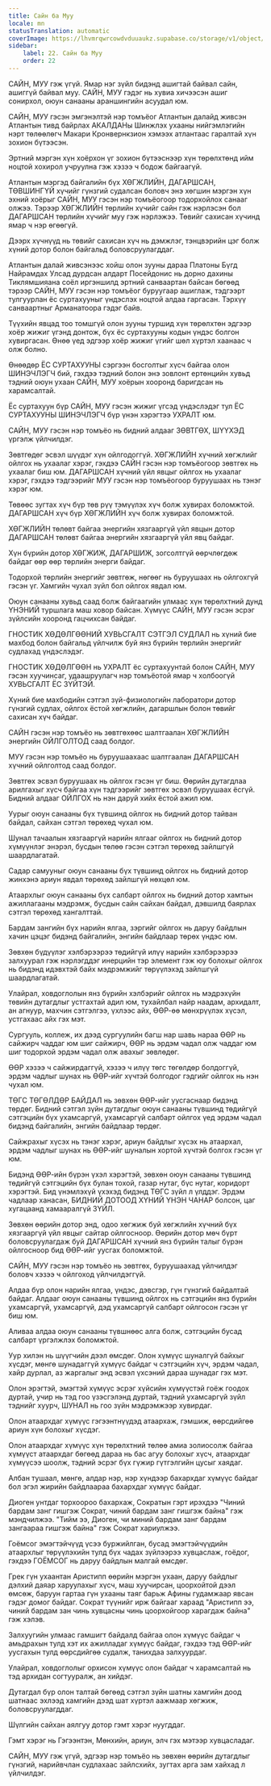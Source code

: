 ```yaml
---
title: Сайн ба Муу
locale: mn
statusTranslation: automatic
coverImage: https://lhvmrqwrcowdvduuaukz.supabase.co/storage/v1/object/public/strapi-uploads/small_cover-educacion-fundamental.webp-2d51a7828a2b1309555be27f7e2a61a0.webp
sidebar:
    label: 22. Сайн ба Муу
    order: 22
---
```

САЙН, МУУ гэж үгүй. Ямар нэг зүйл бидэнд ашигтай байвал сайн, ашиггүй байвал муу. САЙН, МУУ гэдэг нь хувиа хичээсэн ашиг сонирхол, оюун санааны араншингийн асуудал юм.

САЙН, МУУ гэсэн эмгэнэлтэй нэр томъёог Атлантын далайд живсэн Атлантын тивд байрлах АКАЛДАНы Шинжлэх ухааны нийгэмлэгийн нэрт төлөөлөгч Макари Кронвернкзион хэмээх атлантаас гаралтай хүн зохион бүтээсэн.

Эртний мэргэн хүн хоёрхон үг зохион бүтээснээр хүн төрөлхтөнд ийм ноцтой хохирол учруулна гэж хэзээ ч бодож байгаагүй.

Атлантын мэргэд байгалийн бүх ХӨГЖЛИЙН, ДАГАРШСАН, ТӨВШИНГҮЙ хүчийг гүнзгий судалсан боловч энэ хөгшин мэргэн хүн эхний хоёрыг САЙН, МУУ гэсэн нэр томъёогоор тодорхойлох санааг олжээ. Тэрээр ХӨГЖЛИЙН төрлийн хүчийг сайн гэж нэрлэсэн бол ДАГАРШСАН төрлийн хүчийг муу гэж нэрлэжээ. Төвийг сахисан хүчинд ямар ч нэр өгөөгүй.

Дээрх хүчнүүд нь төвийг сахисан хүч нь дэмжлэг, тэнцвэрийн цэг болж хүний дотор болон байгальд боловсруулагддаг.

Атлантын далай живсэнээс хойш олон зууны дараа Платоны Бүгд Найрамдах Улсад дурдсан алдарт Посейдонис нь дорно дахины Тиклямшияана соёл иргэншилд эртний санваартан байсан бөгөөд тэрээр САЙН, МУУ гэсэн нэр томъёог буруугаар ашиглаж, тэдгээрт тулгуурлан ёс суртахууныг үндэслэх ноцтой алдаа гаргасан. Тэрхүү санваартныг Арманатоора гэдэг байв.

Түүхийн явцад тоо томшгүй олон зууны туршид хүн төрөлхтөн эдгээр хоёр жижиг үгэнд донтож, бүх ёс суртахууны кодын үндэс болгон хувиргасан. Өнөө үед эдгээр хоёр жижиг үгийг шөл хүртэл хаанаас ч олж болно.

Өнөөдөр ЁС СУРТАХУУНЫ сэргээн босголтыг хүсч байгаа олон ШИНЭЧЛЭГЧ бий, гэхдээ тэдний болон энэ зовлонт ертөнцийн хувьд тэдний оюун ухаан САЙН, МУУ хоёрын хооронд баригдсан нь харамсалтай.

Ёс суртахуун бүр САЙН, МУУ гэсэн жижиг үгсэд үндэслэдэг тул ЁС СУРТАХУУНЫ ШИНЭЧЛЭГЧ бүр үнэн хэрэгтээ УХРАЛТ юм.

САЙН, МУУ гэсэн нэр томъёо нь бидний алдааг ЗӨВТГӨХ, ШҮҮХЭД үргэлж үйлчилдэг.

Зөвтгөдөг эсвэл шүүдэг хүн ойлгодоггүй. ХӨГЖЛИЙН хүчний хөгжлийг ойлгох нь ухаалаг хэрэг, гэхдээ САЙН гэсэн нэр томъёогоор зөвтгөх нь ухаалаг биш юм. ДАГАРШСАН хүчний үйл явцыг ойлгох нь ухаалаг хэрэг, гэхдээ тэдгээрийг МУУ гэсэн нэр томъёогоор буруушаах нь тэнэг хэрэг юм.

Төвөөс зугтах хүч бүр төв рүү тэмүүлэх хүч болж хувирах боломжтой. ДАГАРШСАН хүч бүр ХӨГЖЛИЙН хүч болж хувирах боломжтой.

ХӨГЖЛИЙН төлөвт байгаа энергийн хязгааргүй үйл явцын дотор ДАГАРШСАН төлөвт байгаа энергийн хязгааргүй үйл явц байдаг.

Хүн бүрийн дотор ХӨГЖИЖ, ДАГАРШИЖ, зогсолтгүй өөрчлөгдөж байдаг өөр өөр төрлийн энерги байдаг.

Тодорхой төрлийн энергийг зөвтгөж, нөгөөг нь буруушаах нь ойлгохгүй гэсэн үг. Хамгийн чухал зүйл бол ойлгох явдал юм.

Оюун санааны хувьд саад болж байгаагийн улмаас хүн төрөлхтний дунд ҮНЭНИЙ туршлага маш ховор байсан. Хүмүүс САЙН, МУУ гэсэн эсрэг зүйлсийн хооронд гацчихсан байдаг.

ГНОСТИК ХӨДӨЛГӨӨНИЙ ХУВЬСГАЛТ СЭТГЭЛ СУДЛАЛ нь хүний бие махбод болон байгальд үйлчилж буй янз бүрийн төрлийн энергийг судлахад үндэслэдэг.

ГНОСТИК ХӨДӨЛГӨӨН нь УХРАЛТ ёс суртахуунтай болон САЙН, МУУ гэсэн хуучинсаг, удаашруулагч нэр томъёотой ямар ч холбоогүй ХУВЬСГАЛТ ЁС ЗҮЙТЭЙ.

Хүний бие махбодийн сэтгэл зүй-физиологийн лаборатори дотор гүнзгий судлах, ойлгох ёстой хөгжлийн, дагаршлын болон төвийг сахисан хүч байдаг.

САЙН гэсэн нэр томъёо нь зөвтгөхөөс шалтгаалан ХӨГЖЛИЙН энергийн ОЙЛГОЛТОД саад болдог.

МУУ гэсэн нэр томъёо нь буруушаахаас шалтгаалан ДАГАРШСАН хүчний ойлголтод саад болдог.

Зөвтгөх эсвэл буруушаах нь ойлгох гэсэн үг биш. Өөрийн дутагдлаа арилгахыг хүсч байгаа хүн тэдгээрийг зөвтгөх эсвэл буруушаах ёсгүй. Бидний алдааг ОЙЛГОХ нь нэн даруй хийх ёстой ажил юм.

Уурыг оюун санааны бүх түвшинд ойлгох нь бидний дотор тайван байдал, сайхан сэтгэл төрөхөд чухал юм.

Шунал тачаалын хязгааргүй нарийн ялгааг ойлгох нь бидний дотор хүмүүнлэг энэрэл, бусдын төлөө гэсэн сэтгэл төрөхөд зайлшгүй шаардлагатай.

Садар самууныг оюун санааны бүх түвшинд ойлгох нь бидний дотор жинхэнэ ариун явдал төрөхөд зайлшгүй нөхцөл юм.

Атаархлыг оюун санааны бүх салбарт ойлгох нь бидний дотор хамтын ажиллагааны мэдрэмж, бусдын сайн сайхан байдал, дэвшилд баярлах сэтгэл төрөхөд хангалттай.

Бардам зангийн бүх нарийн ялгаа, зэргийг ойлгох нь даруу байдлын хачин цэцэг бидэнд байгалийн, энгийн байдлаар төрөх үндэс юм.

Зөвхөн бүдүүлэг хэлбэрээрээ төдийгүй илүү нарийн хэлбэрээрээ залхуурал гэж нэрлэгддэг инерцийн тэр элемент гэж юу болохыг ойлгох нь бидэнд идэвхтэй байх мэдрэмжийг төрүүлэхэд зайлшгүй шаардлагатай.

Улайрал, ховдоглолын янз бүрийн хэлбэрийг ойлгох нь мэдрэхүйн төвийн дутагдлыг устгахтай адил юм, тухайлбал найр наадам, архидалт, ан агнуур, махчин сэтгэлгээ, үхлээс айх, ӨӨР-өө мөнхрүүлэх хүсэл, устгахаас айх гэх мэт.

Сургууль, коллеж, их дээд сургуулийн багш нар шавь нараа ӨӨР нь сайжирч чаддаг юм шиг сайжирч, ӨӨР нь эрдэм чадал олж чаддаг юм шиг тодорхой эрдэм чадал олж авахыг зөвлөдөг.

ӨӨР хэзээ ч сайжирдаггүй, хэзээ ч илүү төгс төгөлдөр болдоггүй, эрдэм чадлыг шунах нь ӨӨР-ийг хүчтэй болгодог гэдгийг ойлгох нь нэн чухал юм.

ТӨГС ТӨГӨЛДӨР БАЙДАЛ нь зөвхөн ӨӨР-ийг уусгаснаар бидэнд төрдөг. Бидний сэтгэл зүйн дутагдлыг оюун санааны түвшинд төдийгүй сэтгэцийн бүх ухамсаргүй, ухамсаргүй салбарт ойлгох үед эрдэм чадал бидэнд байгалийн, энгийн байдлаар төрдөг.

Сайжрахыг хүсэх нь тэнэг хэрэг, ариун байдлыг хүсэх нь атаархал, эрдэм чадлыг шунах нь ӨӨР-ийг шуналын хортой хүчтэй болгох гэсэн үг юм.

Бидэнд ӨӨР-ийн бүрэн үхэл хэрэгтэй, зөвхөн оюун санааны түвшинд төдийгүй сэтгэцийн бүх булан тохой, газар нутаг, бүс нутаг, коридорт хэрэгтэй. Бид үнэмлэхүй үхэхэд бидэнд ТӨГС зүйл л үлддэг. Эрдэм чадлаар ханасан, БИДНИЙ ДОТООД ХҮНИЙ ҮНЭН ЧАНАР болсон, цаг хугацаанд хамааралгүй ЗҮЙЛ.

Зөвхөн өөрийн дотор энд, одоо хөгжиж буй хөгжлийн хүчний бүх хязгааргүй үйл явцыг сайтар ойлгосноор. Өөрийн дотор мөч бүрт боловсруулагдаж буй ДАГАРШСАН хүчний янз бүрийн талыг бүрэн ойлгосноор бид ӨӨР-ийг уусгах боломжтой.

САЙН, МУУ гэсэн нэр томъёо нь зөвтгөх, буруушаахад үйлчилдэг боловч хэзээ ч ойлгоход үйлчилдэггүй.

Алдаа бүр олон нарийн ялгаа, үндэс, дэвсгэр, гүн гүнзгий байдалтай байдаг. Алдааг оюун санааны түвшинд ойлгох нь сэтгэцийн янз бүрийн ухамсаргүй, ухамсаргүй, дэд ухамсаргүй салбарт ойлгосон гэсэн үг биш юм.

Аливаа алдаа оюун санааны түвшнөөс алга болж, сэтгэцийн бусад салбарт үргэлжлэх боломжтой.

Уур хилэн нь шүүгчийн дээл өмсдөг. Олон хүмүүс шуналгүй байхыг хүсдэг, мөнгө шунадаггүй хүмүүс байдаг ч сэтгэцийн хүч, эрдэм чадал, хайр дурлал, аз жаргалыг энд эсвэл үхсэний дараа шунадаг гэх мэт.

Олон эрэгтэй, эмэгтэй хүмүүс эсрэг хүйсийн хүмүүстэй гоёж гоодох дуртай, учир нь тэд гоо үзэсгэлэнд дуртай, тэдний ухамсаргүй зүйл тэднийг хуурч, ШУНАЛ нь гоо зүйн мэдрэмжээр хувирдаг.

Олон атаархдаг хүмүүс гэгээнтнүүдэд атаархаж, гэмшиж, өөрсдийгөө ариун хүн болохыг хүсдэг.

Олон атаархдаг хүмүүс хүн төрөлхтний төлөө амиа золиосолж байгаа хүмүүст атаархдаг бөгөөд дараа нь бас агуу болохыг хүсч, атаархдаг хүмүүсээ шоолж, тэдний эсрэг бүх гүжир гүтгэлгийн цусыг хаядаг.

Албан тушаал, мөнгө, алдар нэр, нэр хүндээр бахархдаг хүмүүс байдаг бол эгэл жирийн байдлаараа бахархдаг хүмүүс байдаг.

Диоген унтдаг торхоороо бахархаж, Сократын гэрт ирэхдээ "Чиний бардам занг гишгэж Сократ, чиний бардам занг гишгэж байна" гэж мэндчилжээ. "Тийм ээ, Диоген, чи миний бардам занг бардам зангаараа гишгэж байна" гэж Сократ хариулжээ.

Гоёмсог эмэгтэйчүүд үсээ буржийлган, бусад эмэгтэйчүүдийн атаархлыг төрүүлэхийн тулд бүх чадах зүйлээрээ хувцаслаж, гоёдог, гэхдээ ГОЁМСОГ нь даруу байдлын малгай өмсдөг.

Грек гүн ухаантан Аристипп өөрийн мэргэн ухаан, даруу байдлыг дэлхий даяар харуулахыг хүсч, маш хуучирсан, цоорхойтой дээл өмсөж, баруун гартаа гүн ухааны таяг барьж Афины гудамжаар явсан гэдэг домог байдаг. Сократ түүнийг ирж байгааг хараад "Аристипп ээ, чиний бардам зан чинь хувцасны чинь цоорхойгоор харагдаж байна" гэж хэлэв.

Залхуугийн улмаас гамшигт байдалд байгаа олон хүмүүс байдаг ч амьдрахын тулд хэт их ажилладаг хүмүүс байдаг, гэхдээ тэд ӨӨР-ийг уусгахын тулд өөрсдийгөө судалж, танихдаа залхуурдаг.

Улайрал, ховдоглолыг орхисон хүмүүс олон байдаг ч харамсалтай нь тэд архидан согтууралж, ан хийдэг.

Дутагдал бүр олон талтай бөгөөд сэтгэл зүйн шатны хамгийн доод шатнаас эхлээд хамгийн дээд шат хүртэл аажмаар хөгжиж, боловсруулагддаг.

Шүлгийн сайхан аялгуу дотор гэмт хэрэг нуугддаг.

Гэмт хэрэг нь Гэгээнтэн, Мөнхийн, ариун, элч гэх мэтээр хувцасладаг.

САЙН, МУУ гэж үгүй, эдгээр нэр томъёо нь зөвхөн өөрийн дутагдлыг гүнзгий, нарийвчлан судлахаас зайлсхийх, зугтах арга зам хайхад л үйлчилдэг.

